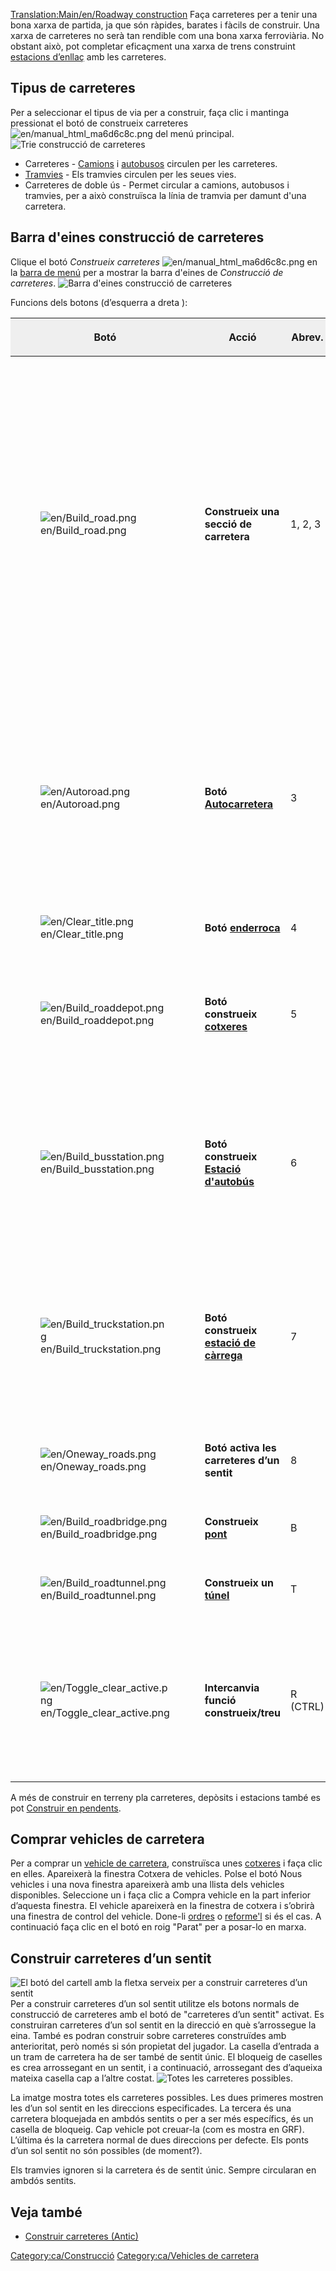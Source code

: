 [[Translation:Main/en/Roadway construction]]{{en/-}}{{ca/Taula de contingut}}
Faça carreteres per a tenir una bona xarxa de partida, ja que són ràpides, barates i fàcils de construir. Una xarxa de carreteres no serà tan rendible com una bona xarxa ferroviària. No obstant això, pot completar eficaçment una xarxa de trens construint [[Main/ca/Estacions d’enllaç|estacions d’enllaç]] amb les carreteres.

==Tipus de carreteres==
Per a seleccionar el tipus de via per a construir, faça clic i mantinga pressionat el botó de construeix carreteres [[File:en/manual html ma6d6c8c.png]] del menú principal.
[[File:ca/Roadmenu.png|none|frame|Trie construcció de carreteres]]
* Carreteres - [[Main/ca/Camions|Camions]] i [[Main/ca/Autobusos|autobusos]] circulen per les carreteres.
* [[Main/ca/Tramvies|Tramvies]] - Els tramvies circulen per les seues vies.
* Carreteres de doble ús -  Permet circular a camions, autobusos i tramvies, per a això construïsca la línia de tramvia per damunt d'una carretera.

==Barra d'eines construcció de carreteres==
Clique el botó ''Construeix carreteres'' [[File:en/manual html ma6d6c8c.png]] en la [[Main/en/Interfície del joc/Ca#La barra de menú|barra de menú]] per a mostrar la barra d'eines de ''Construcció de carreteres''.
[[File:ca/Road construction.png|none|frame|Barra d'eines construcció de carreteres]]

Funcions dels botons (d’esquerra a dreta ):

{|border="2" width="100%" cellspacing="4" cellpadding="3" rules="all" style="margin:1em 1em 1em 0; border:solid 1px #AAAAAA;"
!width='100' style="background:#efefef;"|Botó
!width='150' style="background:#efefef;"|Acció
!style="background:#efefef;"|Abrev.
!style="background:#efefef;"|Descripció
|-
|[[File:en/Build road.png]]
|'''Construeix una secció de carretera'''||1, 2, 3||Construeix una carretera en la direcció seleccionada. Pot fer clic i arrossegar. Tinga en compte que aquesta eina funciona amb una precisió de mitja casella. Si per exemple, fa clic en la mitat dreta de la casella i arrossega cap a la dreta, el camí s’iniciarà amb mitja casella. El mateix ocorre amb la casella final.
|-
|[[File:en/Autoroad.png]]||'''Botó [[Main/ca/Autocarretera|Autocarretera]]'''||3||Una eina molt eficaç per a construir carreteres en qualsevol direcció (encara que pot ser difícil d’usar al principi). Si s’utilitza amb la tecla Ctrl pressionada, s'elimina la carretera.
|-
|[[File:en/Clear title.png]]||'''Botó [[Main/ca/Paisatge|enderroca]]'''||4||Borra caselles.
|-
|[[File:en/Build roaddepot.png]]||'''Botó construeix [[Main/ca/Cotxeres i depòsits|cotxeres]]'''||5||Obri la finestra Cotxeres perquè puga construir un depòsit amb l’orientació correcta.
|-
|[[File:en/Build busstation.png]]||'''Botó construeix [[Main/en/Estacions/Ca#Estació d'autobús|Estació d'autobús]]'''||6||Obri la finestra Orientació parada d’autobús perquè puga construir una parada d’autobús amb l’orientació correcta.
|-
|[[File:en/Build truckstation.png]]||'''Botó construeix [[Main/en/Estacions/CA#Estació de càrrega per a camions|estació de càrrega]]'''||7||Obri la finestra Orientació estació de mercaderies perquè vosté puga construir una estació de càrrega amb l’orientació correcta.
|-
|[[File:en/Oneway roads.png]]||'''Botó activa les carreteres d’un sentit'''||8||Li permet construir carreteres d’un sentit.
|-
|[[File:en/Build roadbridge.png]]||'''Construeix [[Main/ca/Ponts|pont]]'''||B||Li permet construir un pont.
|-
|[[File:en/Build roadtunnel.png]]||'''Construeix un [[Main/ca/Túnels|túnel]]'''||T||Li permet construir túnels.
|-
|[[File:en/Toggle clear active.png]]||'''Intercanvia funció construeix/treu'''||R (CTRL)||Seleccione l’altra eina i després aquesta per a eliminar aqueix element. També pot canviar l’estat pressionant Ctrl.
|}

A més de construir en terreny pla carreteres, depòsits i estacions també es pot [[Main/ca/Construir en pendents|Construir en pendents]].

==Comprar vehicles de carretera==
Per a comprar un [[Main/ca/Vehicles de carretera|vehicle de carretera]], construïsca unes [[Main/ca/Cotxeres i depòsits|cotxeres]] i faça clic en elles. Apareixerà la finestra Cotxera de vehicles. Polse el botó Nous vehicles i una nova finestra apareixerà amb una llista dels vehicles disponibles. Seleccione un i faça clic a Compra vehicle en la part inferior d’aquesta finestra. El vehicle apareixerà en la finestra de cotxera i s’obrirà una finestra de control del vehicle. Done-li [[Main/ca/Ordres|ordres]] o [[Main/ca/Remodelar vehicles|reforme'l]] si és el cas. A continuació faça clic en el botó en roig "Parat" per a posar-lo en marxa.

==Construir carreteres d’un sentit==
[[File:ca/Oneway.png|right|frame|El botó del cartell amb la fletxa serveix per a construir carreteres d’un sentit]]
Per a construir carreteres d’un sol sentit utilitze els botons normals de construcció de carreteres amb el botó de "carreteres d’un sentit" activat. Es construiran carreteres d’un sol sentit en la direcció en què s’arrossegue la eina. També es podran construir sobre carreteres construïdes amb anterioritat, però només si són propietat del jugador. La casella d’entrada a un tram de carretera ha de ser també de sentit únic. El bloqueig de caselles es crea arrossegant en un sentit, i a continuació, arrossegant des d’aqueixa mateixa casella cap a l’altre costat.
[[File:en/Oneways.png|left|frame|Totes les carreteres possibles.]]

La imatge mostra totes els carreteres possibles. Les dues primeres mostren les d’un sol sentit en les direccions especificades. La tercera és una carretera bloquejada en ambdós sentits o per a ser més específics, és un casella de bloqueig. Cap vehicle pot creuar-la (com es mostra en GRF). L’última és la carretera normal de dues direccions per defecte. Els ponts d’un sol sentit no són possibles (de moment?).

Els tramvies ignoren si la carretera és de sentit únic. Sempre circularan en ambdós sentits.

==Veja també==
*[[Main/ca/Construir carreteres (Antic)|Construir carreteres (Antic)]]

[[Category:ca/Construcció]]
[[Category:ca/Vehicles de carretera]]